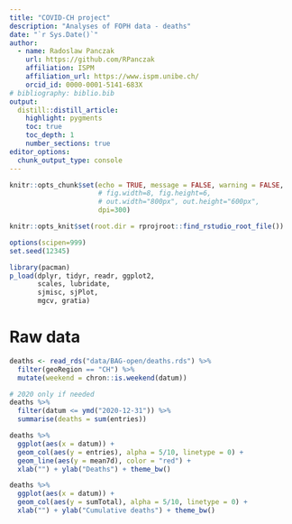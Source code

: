 ```yaml
---
title: "COVID-CH project"
description: "Analyses of FOPH data - deaths"
date: "`r Sys.Date()`"
author:
  - name: Radoslaw Panczak 
    url: https://github.com/RPanczak
    affiliation: ISPM
    affiliation_url: https://www.ispm.unibe.ch/
    orcid_id: 0000-0001-5141-683X
# bibliography: biblio.bib
output:
  distill::distill_article:
    highlight: pygments
    toc: true
    toc_depth: 1
    number_sections: true
editor_options: 
  chunk_output_type: console
---
```


<!-- ------------------------------------------------------------ --> 
<!-- ------------------------------------------------------------ --> 

```r
knitr::opts_chunk$set(echo = TRUE, message = FALSE, warning = FALSE, 
                      # fig.width=8, fig.height=6, 
                      # out.width="800px", out.height="600px",
                      dpi=300)

knitr::opts_knit$set(root.dir = rprojroot::find_rstudio_root_file())

options(scipen=999)
set.seed(12345)

library(pacman) 
p_load(dplyr, tidyr, readr, ggplot2,
       scales, lubridate,
       sjmisc, sjPlot,
       mgcv, gratia)
```

<!-- ------------------------------------------------------------ --> 

# Raw data 

```r
deaths <- read_rds("data/BAG-open/deaths.rds") %>% 
  filter(geoRegion == "CH") %>% 
  mutate(weekend = chron::is.weekend(datum))
```

```r
# 2020 only if needed
deaths %>% 
  filter(datum <= ymd("2020-12-31")) %>% 
  summarise(deaths = sum(entries))
```


```r
deaths %>% 
  ggplot(aes(x = datum)) + 
  geom_col(aes(y = entries), alpha = 5/10, linetype = 0) + 
  geom_line(aes(y = mean7d), color = "red") +
  xlab("") + ylab("Deaths") + theme_bw()
```

```r
deaths %>% 
  ggplot(aes(x = datum)) + 
  geom_col(aes(y = sumTotal), alpha = 5/10, linetype = 0) + 
  xlab("") + ylab("Cumulative deaths") + theme_bw()
```

